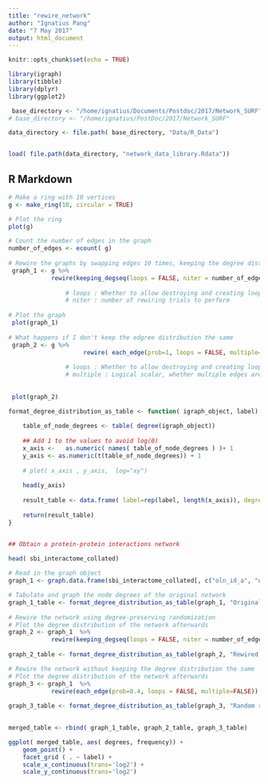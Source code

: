 ```yaml
---
title: "rewire_network"
author: "Ignatius Pang"
date: "7 May 2017"
output: html_document
---
```


```r
knitr::opts_chunk$set(echo = TRUE)

library(igraph)
library(tibble)
library(dplyr)
library(ggplot2)

 base_directory <- "/home/ignatius/Documents/Postdoc/2017/Network_SURF"
# base_directory <- "/home/ignatius/PostDoc/2017/Network_SURF"

data_directory <- file.path( base_directory, "Data/R_Data") 


load( file.path(data_directory, "network_data_library.Rdata"))

```

## R Markdown


```r


# Make a ring with 10 vertices 
g <- make_ring(10, circular = TRUE)

# Plot the ring 
plot(g)

# Count the number of edges in the graph
number_of_edges <- ecount( g)
 
# Rewire the graphs by swapping edges 10 times, keeping the degree distribution the same
 graph_1 <- g %>%
			rewire(keeping_degseq(loops = FALSE, niter = number_of_edges))
 				
 				# loops : Whether to allow destroying and creating loop edges.
 				# niter : number of rewiring trials to perform 
 				
# Plot the graph
 plot(graph_1)
 
# What happens if I don't keep the edgree distribution the same 
 graph_2 <- g %>%
					 rewire( each_edge(prob=1, loops = FALSE, multiple=FALSE))
 				
 				# loops : Whether to allow destroying and creating loop edges.
 				# multiple : Logical scalar, whether multiple edges are allowed int the generated graph
 				
 				
 plot(graph_2)

```



```r

format_degree_distribution_as_table <- function( igraph_object, label) {
	
	table_of_node_degrees <- table( degree(igraph_object))
	
	## Add 1 to the values to avoid log(0)
	x_axis <- 	as.numeric( names( table_of_node_degrees ) )+ 1
	y_axis <- as.numeric(t(table_of_node_degrees)) + 1
	
	# plot( x_axis , y_axis,  log="xy")
	
	head(y_axis)
	
	result_table <- data.frame( label=rep(label, length(x_axis)), degrees=x_axis, frequency=y_axis  )
	
	return(result_table)
}


## Obtain a protein-protein interactions network 

head( sbi_interactome_collated)
	
# Read in the graph object
graph_1 <- graph.data.frame(sbi_interactome_collated[, c("oln_id_a", "oln_id_b")], directed=FALSE, vertices=NULL)

# Tabulate and graph the node degrees of the original network
graph_1_table <- format_degree_distribution_as_table(graph_1, "Original Network")
  
# Rewire the network using degree-preserving randomization  
# Plot the degree distribution of the network afterwards
graph_2 <- graph_1  %>%
			rewire(keeping_degseq(loops = FALSE, niter = number_of_edges))
   
graph_2_table <- format_degree_distribution_as_table(graph_2, "Rewired, keeping degree distribution")

# Rewire the network without keeping the degree distribution the same
# Plot the degree distribution of the network afterwards
graph_3 <- graph_1  %>%
			rewire(each_edge(prob=0.4, loops = FALSE, multiple=FALSE))
   
graph_3_table <- format_degree_distribution_as_table(graph_3, "Random rewiring")

  
merged_table <- rbind( graph_1_table, graph_2_table, graph_3_table)

ggplot( merged_table, aes( degrees, frequency)) +
	geom_point() +
	facet_grid ( . ~ label) + 
    scale_x_continuous(trans='log2') + 
    scale_y_continuous(trans='log2') 
 
```

